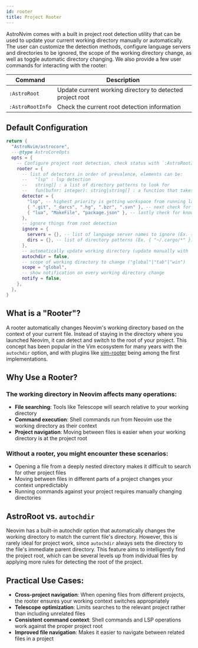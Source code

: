 ```yaml
---
id: rooter
title: Project Rooter
---
```


AstroNvim comes with a built in project root detection utility that can be used to update your current working directory manually or automatically. The user can customize the detection methods, configure language servers and directories to be ignored, the scope of the working directory change, as well as toggle automatic directory changing. We also provide a few user commands for interacting with the rooter:

| Command          | Description                                               |
| ---------------- | --------------------------------------------------------- |
| `:AstroRoot`     | Update current working directory to detected project root |
| `:AstroRootInfo` | Check the current root detection information              |

## Default Configuration

```lua title="lua/plugins/astrocore_rooter.lua"
return {
  "AstroNvim/astrocore",
  ---@type AstroCoreOpts
  opts = {
    -- Configure project root detection, check status with `:AstroRootInfo`
    rooter = {
      -- list of detectors in order of prevalence, elements can be:
      --   "lsp" : lsp detection
      --   string[] : a list of directory patterns to look for
      --   fun(bufnr: integer): string|string[] : a function that takes a buffer number and outputs detected roots
      detector = {
        "lsp", -- highest priority is getting workspace from running language servers
        { ".git", "_darcs", ".hg", ".bzr", ".svn" }, -- next check for a version controlled parent directory
        { "lua", "MakeFile", "package.json" }, -- lastly check for known project root files
      },
      -- ignore things from root detection
      ignore = {
        servers = {}, -- list of language server names to ignore (Ex. { "efm" })
        dirs = {}, -- list of directory patterns (Ex. { "~/.cargo/*" })
      },
      -- automatically update working directory (update manually with `:AstroRoot`)
      autochdir = false,
      -- scope of working directory to change ("global"|"tab"|"win")
      scope = "global",
      -- show notification on every working directory change
      notify = false,
    },
  },
}
```

## What is a "Rooter"?

A rooter automatically changes Neovim's working directory based on the context of your current file. Instead of staying in the directory where you launched Neovim, it can detect and switch to the root of your project. This concept has been popular in the Vim ecosystem for many years with the `autochdir` option, and with plugins like [vim-rooter](https://github.com/airblade/vim-rooter) being among the first implementations.

## Why Use a Rooter?

### The working directory in Neovim affects many operations:

- **File searching**: Tools like Telescope will search relative to your working directory
- **Command execution**: Shell commands run from Neovim use the working directory as their context
- **Project navigation**: Moving between files is easier when your working directory is at the project root

### Without a rooter, you might encounter these scenarios:

- Opening a file from a deeply nested directory makes it difficult to search for other project files
- Moving between files in different parts of a project changes your context unpredictably
- Running commands against your project requires manually changing directories

## AstroRoot vs. `autochdir`

Neovim has a built-in autochdir option that automatically changes the working directory to match the current file's directory. However, this is rarely ideal for project work, since `autochdir` always sets the directory to the file's immediate parent directory. This feature aims to intelligently find the project root, which can be several levels up from individual files by applying more rules for detecting the root of the project.

## Practical Use Cases:

- **Cross-project navigation**: When opening files from different projects, the rooter ensures your working context switches appropriately
- **Telescope optimization**: Limits searches to the relevant project rather than including unrelated files
- **Consistent command context**: Shell commands and LSP operations work against the proper project root
- **Improved file navigation**: Makes it easier to navigate between related files in a project

